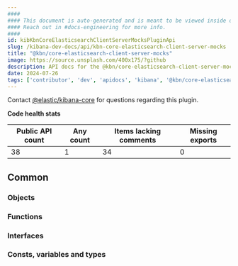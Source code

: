 ```yaml
---
####
#### This document is auto-generated and is meant to be viewed inside our experimental, new docs system.
#### Reach out in #docs-engineering for more info.
####
id: kibKbnCoreElasticsearchClientServerMocksPluginApi
slug: /kibana-dev-docs/api/kbn-core-elasticsearch-client-server-mocks
title: "@kbn/core-elasticsearch-client-server-mocks"
image: https://source.unsplash.com/400x175/?github
description: API docs for the @kbn/core-elasticsearch-client-server-mocks plugin
date: 2024-07-26
tags: ['contributor', 'dev', 'apidocs', 'kibana', '@kbn/core-elasticsearch-client-server-mocks']
---
```




Contact [@elastic/kibana-core](https://github.com/orgs/elastic/teams/kibana-core) for questions regarding this plugin.

**Code health stats**

| Public API count  | Any count | Items lacking comments | Missing exports |
|-------------------|-----------|------------------------|-----------------|
| 38 | 1 | 34 | 0 |

## Common

### Objects
<DocDefinitionList data={kbnCoreElasticsearchClientServerMocksObj.common.objects}/>

### Functions
<DocDefinitionList data={kbnCoreElasticsearchClientServerMocksObj.common.functions}/>

### Interfaces
<DocDefinitionList data={kbnCoreElasticsearchClientServerMocksObj.common.interfaces}/>

### Consts, variables and types
<DocDefinitionList data={kbnCoreElasticsearchClientServerMocksObj.common.misc}/>

